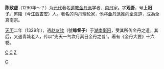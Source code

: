 '''陈致虚'''（1290年～？）为[[元代|元代]]著名[[道教|道教]][[金丹派|金丹派]]学者、[[内丹|内丹]]家。字'''观吾'''，号'''上阳子'''。[[庐陵|庐陵]]（今[[江西|江西]][[吉安市|吉安]]）人。著名的内丹理论家，他將[[金丹派|金丹派]]推向[[全真道|全真道]]，成為全真南宗。

[[天历_(元朝)|天历]]二年（1329年），遇[[赵友钦|赵友钦]]（號'''缘督子'''）于[[湖南|湖南]][[衡阳|衡阳]]，受其所传金丹之道。其后，又遇青城老人，传以“先天一气坎月离日金丹之旨”。著有《金丹大要》十六卷。

[[category:1290年出生|C]]
[[category:元朝道士|C]]
[[category:陳姓|Z]]
[[Category:吉安人|C]]